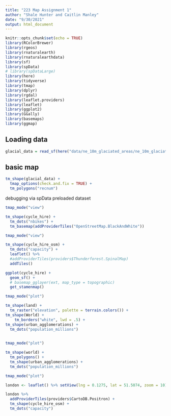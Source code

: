 ```yaml
---
title: "223 Map Assignment 1"
author: "Shale Hunter and Caitlin Manley"
date: "9/30/2021"
output: html_document
---
```


```r
knitr::opts_chunk$set(echo = TRUE)
library(RColorBrewer)
library(rgeos)
library(rnaturalearth)
library(rnaturalearthdata)
library(sf)
library(spData)
# library(spDataLarge)
library(here)
library(tidyverse)
library(tmap)
library(dplyr)
library(rgdal)
library(leaflet.providers)
library(leaflet)
library(ggplot2)
library(GGally)
library(basemaps)
library(ggmap)
```

## Loading data

```r
glacial_data = read_sf(here("data/ne_10m_glaciated_areas/ne_10m_glaciated_areas.shp"), promote_to_multi = TRUE)
```

## basic map

```r
tm_shape(glacial_data) + 
  tmap_options(check.and.fix = TRUE) +
  tm_polygons("recnum")
```

debugging via spData preloaded dataset
```r
tmap_mode("view")

tm_shape(cycle_hire) +
  tm_dots("nbikes") +
  tm_basemap(addProviderTiles("OpenStreetMap.BlackAndWhite"))
```

```r
tmap_mode("view")

tm_shape(cycle_hire_osm) +
  tm_dots("capacity") +
  leaflet() %>% 
  #addProviderTiles(providers$Thunderforest.SpinalMap)
  addTiles()
```

```r
ggplot(cycle_hire) +
  geom_sf() +
  # basemap_gglayer(ext, map_type = topographic)
  get_stamenmap()
```



```r

tmap_mode("plot")

tm_shape(land) +    
  tm_raster("elevation", palette = terrain.colors()) +
tm_shape(World) +
    tm_borders("white", lwd = .5) +
tm_shape(urban_agglomerations) +
  tm_dots("population_millions")
  
```


```r

tmap_mode("plot")

tm_shape(world) +
  tm_polygons() +
  tm_shape(urban_agglomerations) +
  tm_dots("population_millions")

```

```r

tmap_mode("plot")

london <- leaflet() %>% setView(lng = 0.1275, lat = 51.5074, zoom = 10)

london %>% 
  addProviderTiles(providers$CartoDB.Positron) + 
  tm_shape(cycle_hire_osm) +
  tm_dots("capacity")
```

